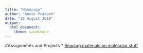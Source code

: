 ```yaml
---
title: "Homepage"
author: "Anoob Prakash"
date: "29 August 2018"
output: 
  html_document: 
    theme: sandstone
---
```


#Assignments and Projects
* [Reading materials on molecular stuff](https://www.molecularecologist.com)